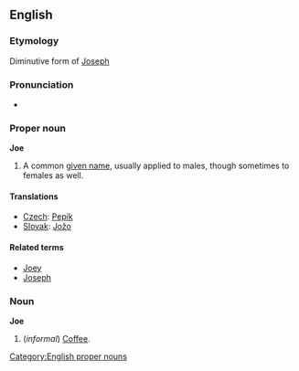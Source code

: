 ==English==
{{wikipedia}}
===Etymology===
Diminutive form of [[Joseph]]

===Pronunciation===
*{{AHD|/jō/}}

===Proper noun===
[[Category:English proper nouns]]
'''Joe'''
#A common [[given name]], usually applied to males, though sometimes to females as well.

====Translations====
*[[Czech]]: [[Pepík]]
*[[Slovak]]: [[Jožo]]

====Related terms====
*[[Joey]]
*[[Joseph]]

===Noun===
'''Joe'''
#(''informal'') [[Coffee]].
